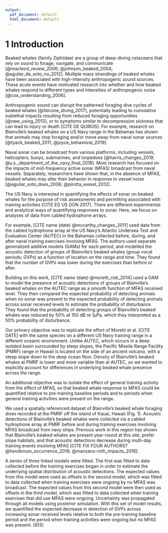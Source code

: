 ```yaml
---
output:
  pdf_document: default
  html_document: default
---
```

# 1 Introduction

Beaked whales (family Ziphiidae) are a group of deep-diving cetaceans that rely on sound to forage, navigate, and communicate [@macleod_review_2006; @johnson_beaked_2004; @aguilar_de_soto_no_2012].  Multiple mass strandings of beaked whales have been associated with high-intensity anthropogenic sound sources.  These acute events have motivated research into whether and how beaked whales respond to different types and intensities of anthropogenic noise [@cox_understanding_2006].

Anthropogenic sound can disrupt the patterned foraging dive cycles of beaked whales [@falcone_diving_2017], potentially leading to cumulative sublethal impacts resulting from reduced foraging opportunities [@new_using_2013], or to symptoms similar to decompression sickness that can lead to injury or death [CITE DE QUIROS].  For example, research on Blainville's beaked whales \textit{Mesoplodon densirostris} on a US Navy range in the Bahamas has shown that animals may stop foraging and/or move away from naval sonar sources [@tyack_beaked_2011; @joyce_behavioral_2019].

Naval sonar can be broadcast from various platforms, including vessels, helicopters, buoys, submarines, and torpedoes [@harris_changes_2019; @u.s._department_of_the_navy_final_2018].  Most research has focused on the impacts of mid-frequency active sonar (MFAS) broadcast from naval vessels.  Separately, researchers have shown that, in the absence of MFAS, beaked whales may alter their behavior in response to vessel noise [@aguilar_soto_does_2006; @pirotta_vessel_2012].  

The US Navy is interested in quantifying the effects of sonar on beaked whales for the purpose of risk assessments and permitting associated with training activities [CITE EG US DON 2017].  There are different experimental and analytical ways of quantifying responses to sonar.  Here, we focus on analyses of data from cabled hydrophone arrays.

For example, [CITE name (date) @mccarthy_changes_2011] used data from the cabled hydrophone array at the US Navy's Atlantic Undersea Test and Evaluation Center (AUTEC) in the Bahamas collected before, during, and after naval training exercises involving MFAS.  The authors used separate generalized additive models (GAMs) for each period, and modelled the acoustic detection of groups of Blainville's beaked whales (group vocal periods; GVPs) as a function of location on the range and time.  They found that the number of GVPs was lower during the exercises than before or after.  

Building on this work, [CITE name (date) @moretti_risk_2014] used a GAM to model the presence of acoustic detections of groups of Blainville’s beaked whales on the AUTEC range as a smooth function of MFAS received level. They then compared the expected probability of detecting animals when no sonar was present to the expected probability of detecting animals across sonar received levels to estimate the probability of disturbance. They found that the probability of detecting groups of Blainville's beaked whales was reduced by 50\% at 150 dB re 1$\mu$Pa, which they interpreted as a 50\% probability of disturbance. 

Our primary objective was to replicate the effort of Moretti et al. [CITE DATE] with the same species on a different US Navy training range in a different oceanic environment. Unlike AUTEC, which occurs in a deep isolated basin surrounded by steep slopes, the Pacific Missile Range Facility (PMRF) range in Hawaii is located on the side of an ancient volcano, with a steep slope down to the deep ocean floor. Density of Blainville's beaked whales at PMRF is lower and more variable than at AUTEC, so we wanted to explicitly account for differences in underlying beaked whale presence across the range.

An additional objective was to isolate the effect of general training activity from the effect of MFAS, so that beaked whale response to MFAS could be quantified relative to pre-training baseline periods and to periods when general training activities were present on the range.

We used a spatially referenced dataset of Blainville's beaked whale foraging dives recorded at the PMRF off the island of Kauai, Hawaii (Fig. 1).  Acoustic detections of Blainville's beaked whales were collected via a cabled hydrophone array at PMRF before and during training exercises involving MFAS broadcast from navy ships.  Previous work in this region has shown that Blainville's beaked whales are present year-round at this site, prefer slope habitats, and that acoustic detections decrease during multi-day training events involving MFAS [CITE FIX FOUR AUTHORS? @henderson_occurrence_2016; @manzano-roth_impacts_2016].  

A series of three linked models were fitted.  The first was fitted to data collected before the training exercises began in order to estimate the underlying spatial distribution of acoustic detections.  The expected values from this model were used as offsets in the second model, which was fitted to data collected when training exercises were ongoing by no MFAS was broadcast.  The expected values from this second model were then used as offsets in the third model, which was fitted to data collected when training exercises that did use MFAS were ongoing.  Uncertainty was propagated through all models using posterior simulation.  With this set of model results, we quantified the expected decrease in detection of GVPs across increasing sonar received levels relative to both the pre-training baseline period and the period when training activities were ongoing but no MFAS was present.  [813]
